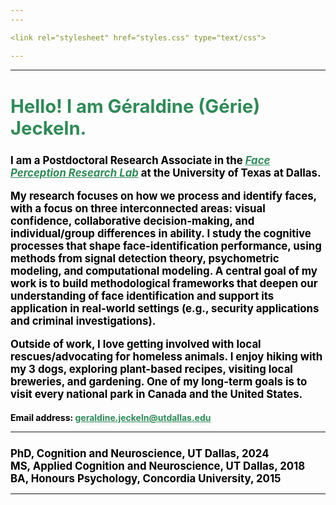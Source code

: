 ```yaml
---
---

<link rel="stylesheet" href="styles.css" type="text/css">

---
```

---




<h1 style="font-size:209%; color:#2e8b57; text-align:left;">
Hello! I am Géraldine (Gérie) Jeckeln.
</h1>

<h1 style="font-size:120%;color:Black;text-align:left;">
I am a Postdoctoral Research Associate in the <i><a href="https://labs.utdallas.edu/facelab/" style= color:#2e8b57> Face Perception Research Lab</a></i> at the University of Texas at Dallas. 

My research focuses on how we process and identify faces, with a focus on three interconnected areas: visual confidence, collaborative decision-making, and individual/group differences in ability. I study the cognitive processes that shape face-identification performance, using methods from signal detection theory, psychometric modeling, and computational modeling. A central goal of my work is to build methodological frameworks that deepen our understanding of face identification and support its application in real-world settings (e.g., security applications and criminal investigations).

Outside of work, I love getting involved with local rescues/advocating for homeless animals. I enjoy hiking with my 3 dogs, exploring plant-based recipes, visiting local breweries, and gardening. One of my long-term goals is to visit every national park in Canada and the United States. 



</h1>

<h1 style="font-size:100%;color:Black;text-align:left;">
Email address:
<a href="mailto:geraldine.jeckeln@utdallas.edu" style= color:#2e8b57>geraldine.jeckeln@utdallas.edu</a>
</h1>

</p>
<hr>

<h1 style="font-size:120%;color:Black;text-align:left;"> 
PhD, Cognition and Neuroscience, UT Dallas, 2024 </br>
MS, Applied Cognition and Neuroscience, UT Dallas, 2018 </br>
BA, Honours Psychology, Concordia University, 2015 </br>
</h1>

</p>
<hr>

<link rel="stylesheet" href="https://cdn.jsdelivr.net/gh/jpswalsh/academicons@1/css/academicons.min.css">

</a> <a href="https://scholar.google.com/citations?user=gCJpjhUAAAAJ&hl=en" style= color:Black>
<i class="ai ai-google-scholar-square ai-2x"></i></a>    <a href="https://www.researchgate.net/profile/Geraldine-Jeckeln" style= color:Black>
<i class="ai ai-researchgate-square  ai-2x"></i></a>
<a href="#" style= color:Black>
<i class="ai ai-osf-square  ai-2x"></i></a>




